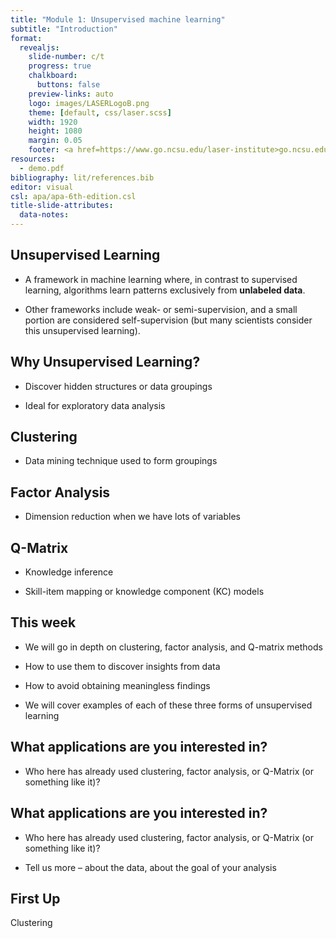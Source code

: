 ```yaml
---
title: "Module 1: Unsupervised machine learning"
subtitle: "Introduction"
format:
  revealjs: 
    slide-number: c/t
    progress: true
    chalkboard: 
      buttons: false
    preview-links: auto
    logo: images/LASERLogoB.png
    theme: [default, css/laser.scss]
    width: 1920
    height: 1080
    margin: 0.05
    footer: <a href=https://www.go.ncsu.edu/laser-institute>go.ncsu.edu/laser-institute
resources:
  - demo.pdf
bibliography: lit/references.bib
editor: visual
csl: apa/apa-6th-edition.csl
title-slide-attributes: 
  data-notes: 
---
```


## Unsupervised Learning

-   A framework in machine learning where, in contrast to supervised learning, algorithms learn patterns exclusively from **unlabeled data**.

<!-- -->

-   Other frameworks include weak- or semi-supervision, and a small portion are considered self-supervision (but many scientists consider this unsupervised learning).

## Why Unsupervised Learning?

-   Discover hidden structures or data groupings

<!-- -->

-   Ideal for exploratory data analysis

## Clustering

-   Data mining technique used to form groupings

## Factor Analysis

-   Dimension reduction when we have lots of variables

## Q-Matrix

-   Knowledge inference

-   Skill-item mapping or knowledge component (KC) models

## This week

-   We will go in depth on clustering, factor analysis, and Q-matrix methods

<!-- -->

-   How to use them to discover insights from data

-   How to avoid obtaining meaningless findings

<!-- -->

-   We will cover examples of each of these three forms of unsupervised learning

## What applications are you interested in?

-   Who here has already used clustering, factor analysis, or Q-Matrix (or something like it)?

## What applications are you interested in?

-   Who here has already used clustering, factor analysis, or Q-Matrix (or something like it)?

<!-- -->

-   Tell us more – about the data, about the goal of your analysis

## First Up

Clustering
